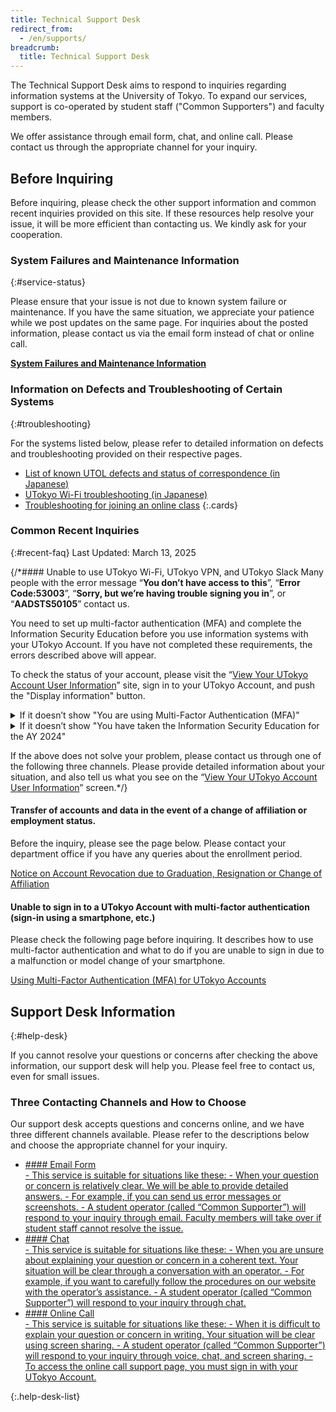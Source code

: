 ```yaml
---
title: Technical Support Desk
redirect_from:
  - /en/supports/
breadcrumb:
  title: Technical Support Desk
---
```



<Emergency />

The Technical Support Desk aims to respond to inquiries regarding information systems at the University of Tokyo.
To expand our services, support is co-operated by student staff ("Common Supporters") and faculty members.

We offer assistance through email form, chat, and online call. Please contact us through the appropriate channel for your inquiry.

## Before Inquiring

Before inquiring, please check the other support information and common recent inquiries provided on this site.
If these resources help resolve your issue, it will be more efficient than contacting us. We kindly ask for your cooperation.

### System Failures and Maintenance Information
{:#service-status}

Please ensure that your issue is not due to known system failure or maintenance.
If you have the same situation, we appreciate your patience while we post updates on the same page.
For inquiries about the posted information, please contact us via the email form instead of chat or online call.

<b class="box center">[System Failures and Maintenance Information](./service-status)</b>

### Information on Defects and Troubleshooting of Certain Systems
{:#troubleshooting}

For the systems listed below, please refer to detailed information on defects and troubleshooting provided on their respective pages.

- [List of known UTOL defects and status of correspondence (in Japanese)](https://docs.google.com/spreadsheets/d/15jw_TpG8pfNoaspN2NYzYrFhJmjj--U1-c4IBejtBJ8/edit#gid=0)
- [UTokyo Wi-Fi troubleshooting (in Japanese)](/utokyo_wifi/trouble_shooting)
- [Troubleshooting for joining an online class](/en/oc/join)
{:.cards}

### Common Recent Inquiries
{:#recent-faq}
Last Updated: March 13, 2025

{/*#### Unable to use UTokyo Wi-Fi, UTokyo VPN, and UTokyo Slack
Many people with the error message “**You don’t have access to this**”, “**Error Code:53003**”,  “**Sorry, but we’re having trouble signing you in**”, or “**AADSTS50105**” contact us. 

You need to set up multi-factor authentication (MFA) and complete the Information Security Education before you use information systems with your UTokyo Account. If you have not completed these requirements, the errors described above will appear.

To check the status of your account, please visit the “[View Your UTokyo Account User Information](https://login.adm.u-tokyo.ac.jp/my/)” site, sign in to your UTokyo Account, and push the "Display information" button.

<details>
<summary>If it doesn’t show "You are using Multi-Factor Authentication (MFA)"</summary>
You have not completed the application for MFA of your UTokyo Account. You have to complete the initial setup for MFA and start using it.
- The error message “You don’t have access to this” or “Error Code:53003” appears when you try to use UTokyo Wi-Fi, VPN, and Slack.
- Please refer to the following page for instructions on how to finish the initial setup procedures. Please complete all steps, until “Step 4”, to finish the initial setup procedures, and please note that it will take 40 minutes for the MFA settings to be reflected in the whole system after these procedures.  
[Initial Setup Procedures for Multi-Factor Authentication for UTokyo Accounts](/en/utokyo_account/mfa/initial/)
</details>

<details>
<summary>If it doesn’t show "You have taken the Information Security Education for the AY 2024"</summary>
You have not completed the Information Security Education for the AY 2024. You have to take it and pass the confirmation test.
- The error message “Sorry, but we’re having trouble signing you in” or “AADSTS50105” appears when you try to use UTokyo Wi-Fi, VPN, and Slack.
- Please refer to the following page for instructions on how to take the course. You need to score a perfect result on the confirmation test.  
[FY2024 Information Security Education](https://univtokyo.sharepoint.com/sites/Security/SitePages/en/Information_Security_Education_2024.aspx)
</details>

If the above does not solve your problem, please contact us through one of the following three channels. Please provide detailed information about your situation, and also tell us what you see on the “[View Your UTokyo Account User Information](https://login.adm.u-tokyo.ac.jp/my/)” screen.*/}

#### Transfer of accounts and data in the event of a change of affiliation or employment status.
Before the inquiry, please see the page below. Please contact your department office if you have any queries about the enrollment period.

[Notice on Account Revocation due to Graduation, Resignation or Change of Affiliation](https://utelecon.adm.u-tokyo.ac.jp/en/systems/leave/)

#### Unable to sign in to a UTokyo Account with multi-factor authentication (sign-in using a smartphone, etc.)
Please check the following page before inquiring. It describes how to use multi-factor authentication and what to do if you are unable to sign in due to a malfunction or model change of your smartphone.

[Using Multi-Factor Authentication (MFA) for UTokyo Accounts](/en/utokyo_account/mfa/)

## Support Desk Information
{:#help-desk}

If you cannot resolve your questions or concerns after checking the above information, our support desk will help you.
Please feel free to contact us, even for small issues.

### Three Contacting Channels and How to Choose

Our support desk accepts questions and concerns online, and we have three different channels available.
Please refer to the descriptions below and choose the appropriate channel for your inquiry.

- <a href="./email-form" id="email-form" class="help-desk-list-button">
    #### Email Form
    <div>
      - This service is suitable for situations like these:
        - When your question or concern is relatively clear. We will be able to provide detailed answers.
        - For example, if you can send us error messages or screenshots.
      - A student operator (called “Common Supporter”) will respond to your inquiry through email.
        Faculty members will take over if student staff cannot resolve the issue.
    </div>
  </a>
- <a href="./chat" class="help-desk-list-button">
    #### Chat
    <div>
      - This service is suitable for situations like these:
        - When you are unsure about explaining your question or concern in a coherent text. Your situation will be clear through a conversation with an operator.
        - For example, if you want to carefully follow the procedures on our website with the operator’s assistance.
      - A student operator (called “Common Supporter”) will respond to your inquiry through chat.
    </div>
  </a>
- <a href="https://login.adm.u-tokyo.ac.jp/support/online_call-en.html" class="help-desk-list-button">
    #### Online Call
    <div>
      - This service is suitable for situations like these:
        - When it is difficult to explain your question or concern in writing. Your situation will be clear using screen sharing.
      - A student operator (called “Common Supporter”) will respond to your inquiry through voice, chat, and screen sharing.
      - To access the online call support page, you must sign in with your UTokyo Account.
    </div>
  </a>
{:.help-desk-list}

